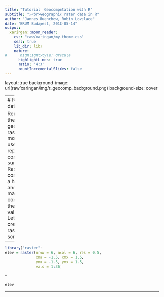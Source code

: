 ```yaml
---
title: "Tutorial: Geocomputation with R"
subtitle: "⚔<br>Geographic rater data in R"
author: "Jannes Muenchow, Robin Lovelace"
date: "ERUM Budapest, 2018-05-14"
output:
  xaringan::moon_reader:
    css: "raw/xaringan/my-theme.css"
    seal: true
    lib_dir: libs
    nature:
#      highlightStyle: dracula
      highlightLines: true
      ratio: '4:3'
      countIncrementalSlides: false
---
```


layout: true
background-image: url(raw/xaringan/img/r_geocomp_background.png)
background-size: cover

---
# Raster data in R

Remember: the geographic raster data model is used to represent continous surfaces.
Rasters consist of a header and a matrix containing the actual values. 
Let's create a raster from scratch
--

```r
library("raster")
elev = raster(nrow = 6, ncol = 6, res = 0.5,
              xmn = -1.5, xmx = 1.5,
              ymn = -1.5, ymx = 1.5,
              vals = 1:36)
```
-- 

```r
elev
```

---